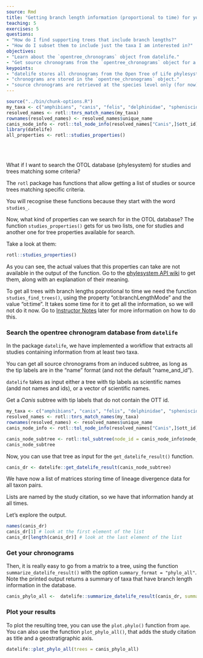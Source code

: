 ```yaml
---
source: Rmd
title: "Getting branch length information (proportional to time) for you taxa"
teaching: 5
exercises: 5
questions:
- "How do I find supporting trees that include branch lengths?"
- "How do I subset them to include just the taxa I am interested in?"
objectives:
- "Learn about the `opentree_chronograms` object from datelife."
- "Get source chronograms from the `opentree_chronograms` object for a set of taxa."
keypoints:
- "datelife stores all chronograms from the Open Tree of Life phylesystem."
- "chronograms are stored in the `opentree_chronograms` object."
- "source chronograms are retrieved at the species level only (for now)."
---
```

```r
source("../bin/chunk-options.R")
my_taxa <- c("amphibians", "canis", "felis", "delphinidae", "spheniscidae")
resolved_names <- rotl::tnrs_match_names(my_taxa)
rownames(resolved_names) <- resolved_names$unique_name
canis_node_info <- rotl::tol_node_info(resolved_names["Canis",]$ott_id)
library(datelife)
all_properties <- rotl::studies_properties()
```

<br/>
<br/>

What if I want to search the OTOL database (phylesystem) for studies and trees matching some criteria?

The `rotl` package has functions that allow getting a list of studies or source trees matching specific criteria.

You will recognise these functions because they start with the word `studies_`.

Now, what kind of properties can we search for in the OTOL database?
The function `studies_properties()` gets for us two lists, one for studies and another one for tree properties available for search.

Take a look at them:
```r
rotl::studies_properties()
```

As you can see, the actual values that this properties can take are not available in the output of the function. Go to the [phylesystem API wiki](https://github.com/OpenTreeOfLife/phylesystem-api/wiki/NexSON) to get them, along with an explanation of their meaning.

<!-- `studies_find_studies()` -->


To get all trees with branch lengths poprotional to time we need the function
`studies_find_trees()`, using the property "ot:branchLengthMode" and the value "ot:time".
It takes some time for it to get all the information, so we will not do it now.
Go to [Instructor Notes](../guide/index.html###6.1) later for more information on how to do this.

<!--
> > ## Extra! Try it yourself.
> >
> > ```{r, eval = TRUE}
> > chronograms <- rotl::studies_find_trees(property = "ot:branchLengthMode", value = "ot:time", verbose = TRUE, detailed = TRUE)
> > ```
> > ```{r, eval = TRUE}
> > class(chronograms)
> > names(chronograms)
> > ```
> > We should be able to use `list_trees()` to get all trees matching our criteria.
> > ```{r, eval = TRUE}
> > rotl:::list_trees(chronograms)
> > ```
> >
> > Except, it does not really work.
> {: .solution}
{: .testimonial} -->


### Search the opentree chronogram database from `datelife`

In the package `datelife`, we have implemented a workflow that extracts all studies containing information from at least two taxa.

You can get all source chronograms from an induced subtree, as long as the tip labels
are in the "name" format (and not the default "name_and_id").

`datelife` takes as input either a tree with tip labels as scientific names (andd not names and ids), or a vector of scientific names.

Get a _Canis_ subtree with tip labels that do not contain the OTT id.

```r
my_taxa <- c("amphibians", "canis", "felis", "delphinidae", "spheniscidae")
resolved_names <- rotl::tnrs_match_names(my_taxa)
rownames(resolved_names) <- resolved_names$unique_name
canis_node_info <- rotl::tol_node_info(resolved_names["Canis",]$ott_id)
```

```r
canis_node_subtree <- rotl::tol_subtree(node_id = canis_node_info$node_id, label = "name")
canis_node_subtree
```

Now, you can use that tree as input for the `get_datelife_result()` function.

```r
canis_dr <- datelife::get_datelife_result(canis_node_subtree)
```
We have now a list of matrices storing time of lineage divergence data for all taxon pairs.

Lists are named by the study citation, so we have that information handy at all times.

Let's explore the output.

```r
names(canis_dr)
canis_dr[1] # look at the first element of the list
canis_dr[length(canis_dr)] # look at the last element of the list
```

### Get your chronograms

Then, it is really easy to go from a matrix to a tree, using the function `summarize_datelife_result()` with the option `summary_format = "phylo_all"`. Note the printed output returns a summary of taxa that have branch length information in the database.

```r
canis_phylo_all <-  datelife::summarize_datelife_result(canis_dr, summary_format = "phylo_all")
```

### Plot your results

To plot the resulting tree, you can use the `plot.phylo()` function from `ape`.
You can also use the function `plot_phylo_all()`, that adds the study citation as title and a geostratigraphic axis.

```r
datelife::plot_phylo_all(trees = canis_phylo_all)
```

<br/>
<br/>
